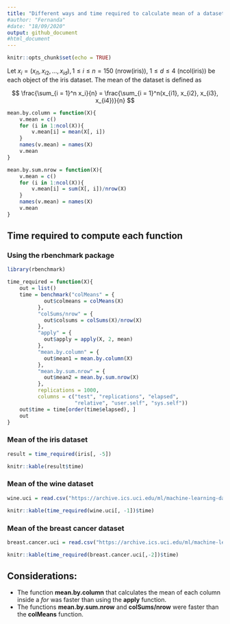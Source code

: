 ```yaml
---
title: "Different ways and time required to calculate mean of a dataset with R buit-in functions"
#author: "Fernanda"
#date: "18/09/2020"
output: github_document
#html_document
---
```


```r
knitr::opts_chunk$set(echo = TRUE)
```

Let $x_i = (x_{i1}, x_{i2}, ..., x_{id}), 1 \leq i \leq n = 150$ (nrow(iris)), $1 \leq d \leq 4$ (ncol(iris)) be each object of the iris dataset. The mean of the dataset is defined as

$$ \frac{\sum_{i = 1}^n x_i}{n} = \frac{\sum_{i = 1}^n(x_{i1}, x_{i2}, x_{i3}, x_{i4})}{n} $$

```r
mean.by.column = function(X){
    v.mean = c()
    for (i in 1:ncol(X)){
        v.mean[i] = mean(X[, i])
    }
    names(v.mean) = names(X)
    v.mean
}
```

```r
mean.by.sum.nrow = function(X){
    v.mean = c()
    for (i in 1:ncol(X)){
        v.mean[i] = sum(X[, i])/nrow(X)
    }
    names(v.mean) = names(X)
    v.mean
}
```

## Time required to compute each function
### Using the rbenchmark package
```r
library(rbenchmark)
```

```r
time_required = function(X){
    out = list()
    time = benchmark("colMeans" = {
            out$colmeans = colMeans(X)
          },
          "colSums/nrow" = {
            out$colsums = colSums(X)/nrow(X)
          },
          "apply" = {
            out$apply = apply(X, 2, mean)
          },
          "mean.by.column" = {
            out$mean1 = mean.by.column(X)
          },
          "mean.by.sum.nrow" = {
            out$mean2 = mean.by.sum.nrow(X)
          },
          replications = 1000,
          columns = c("test", "replications", "elapsed",
                      "relative", "user.self", "sys.self"))
    out$time = time[order(time$elapsed), ]
    out
}    
```

### Mean of the iris dataset

```r
result = time_required(iris[, -5])

knitr::kable(result$time)
```

### Mean of the wine dataset
```r
wine.uci = read.csv("https://archive.ics.uci.edu/ml/machine-learning-databases/wine/wine.data", header = FALSE)
```

```r
knitr::kable(time_required(wine.uci[, -1])$time)
```

### Mean of the breast cancer dataset
```r
breast.cancer.uci = read.csv("https://archive.ics.uci.edu/ml/machine-learning-databases/breast-cancer-wisconsin/wdbc.data", header = FALSE)
```

```r
knitr::kable(time_required(breast.cancer.uci[,-2])$time)
```

## Considerations:

- The function **mean.by.column** that calculates the mean of each column inside a *for* was faster than using the **apply** function.
- The functions **mean.by.sum.nrow** and **colSums/nrow** were faster than the **colMeans** function.